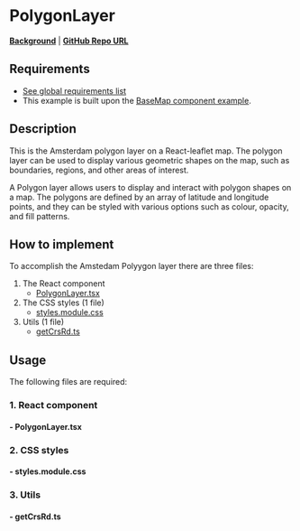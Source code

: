 

<Meta of={PolygonLayerStories} />

# PolygonLayer

**[Background](../?path=/docs/leaflet-layers--docs#polygon)** | **<a href="https://github.com/Amsterdam/ee-react-map-demos/tree/main/src/pages/ReactLeaflet/PolygonLayer" target="_blank">GitHub Repo URL</a>**

## Requirements

- [See global requirements list](../?path=/docs/global-requirements--docs)
- This example is built upon the [BaseMap component example](../?path=/docs/react-leaflet-baselayer--docs).

## Description

This is the Amsterdam polygon layer on a React-leaflet map. The polygon layer can be used to display various geometric shapes on the map, such as boundaries, regions, and other areas of interest.

A Polygon layer allows users to display and interact with polygon shapes on a map. The polygons are defined by an array of latitude and longitude points, and they can be styled with various options such as colour, opacity, and fill patterns.

## How to implement

To accomplish the Amstedam Polyygon layer there are three files:

1. The React component
    * [PolygonLayer.tsx](#--polygonlayertsx)
2. The CSS styles (1 file)
    * [styles.module.css](#--stylesmodulecss)
3. Utils (1 file)
    * [getCrsRd.ts](#--getcrsrdts)

## Usage

The following files are required:

### 1. React component

#### - PolygonLayer.tsx

<Source code={PolygonLayer} />

### 2. CSS styles

#### - styles.module.css

<Source code={styles} />

### 3. Utils

#### - getCrsRd.ts

<Source code={getCrsRd} />
